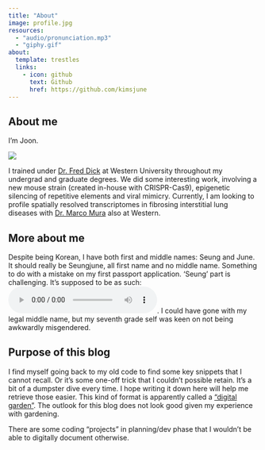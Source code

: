 ---
title: "About"
image: profile.jpg
resources: 
  - "audio/pronunciation.mp3"
  - "giphy.gif"
about:
  template: trestles
  links:
    - icon: github
      text: Github
      href: https://github.com/kimsjune
---

## About me

I'm Joon.

::: gif
[![](giphy.gif)](https://media.giphy.com/media/v1.Y2lkPTc5MGI3NjExZHhoOXU0bmdhaHIwMDF4cTJ4YXUzaHF5YnJmY2h2YXNkMmd1NDZxZCZlcD12MV9pbnRlcm5hbF9naWZfYnlfaWQmY3Q9Zw/Zy7s96dP38MlQe3OjG/giphy.gif)
:::

I trained under [Dr. Fred Dick](https://publish.uwo.ca/~fdick/Lab_Web_Page/index.html) at Western University throughout my undergrad and graduate degrees. We did some interesting work, involving a new mouse strain (created in-house with CRISPR-Cas9), epigenetic silencing of repetitive elements and viral mimicry. Currently, I am looking to profile spatially resolved transcriptomes in fibrosing interstitial lung diseases with [Dr. Marco Mura](https://www.schulich.uwo.ca/respirology//people/faculty/bio-mura.html) also at Western.

## More about me

Despite being Korean, I have both first and middle names: Seung and June. It should really be Seungjune, all first name and no middle name. Something to do with a mistake on my first passport application. 'Seung' part is challenging. It's supposed to be as such: <audio controls src="audio/pronunciation.mp3"></audio>. I could have gone with my legal middle name, but my seventh grade self was keen on not being awkwardly misgendered.

## Purpose of this blog

I find myself going back to my old code to find some key snippets that I cannot recall. Or it's some one-off trick that I couldn't possible retain. It's a bit of a dumpster dive every time. I hope writing it down here will help me retrieve those easier. This kind of format is apparently called a ["digital garden"](https://maggieappleton.com/garden-history). The outlook for this blog does not look good given my experience with gardening. 

There are some coding "projects" in planning/dev phase that I wouldn't be able to digitally document otherwise.
